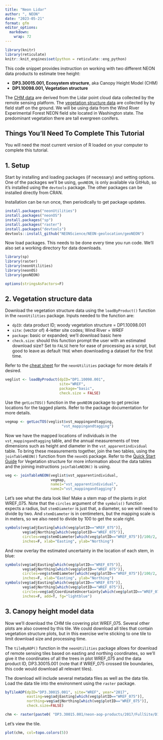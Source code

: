 ```yaml
---
title: "Neon Lidar"
author: ", NEON"
date: "2023-05-21"
format: gfm
editor_options: 
  markdown: 
    wrap: 72
---
```


```r
library(knitr)  
library(reticulate)  
knitr::knit_engines$set(python = reticulate::eng_python)  
```

This code snippet provides instruction on working with two different NEON data products to estimate tree height: 

* **DP3.30015.001, Ecosystem structure**, aka Canopy Height Model (CHM) 
* **DP1.10098.001, Vegetation structure**

The <a href="https://data.neonscience.org/data-products/DP3.30015.001" target="_blank">CHM data</a> are derived from the Lidar point cloud data collected by the remote sensing platform. 
The <a href="https://data.neonscience.org/data-products/DP1.10098.001" target="_blank">vegetation structure data</a> are collected by by field staff on the ground. We will be using data from the Wind River Experimental Forest NEON field site located in Washington state. The 
predominant vegetation there are tall evergreen conifers. 

<div id="ds-objectives" markdown="1">

## Things You’ll Need To Complete This Tutorial
You will need the most current version of R loaded on your computer to complete this tutorial.

</div>

## 1. Setup

Start by installing and loading packages (if necessary) and setting 
options. One of the packages we'll be using, `geoNEON`, is only 
available via GitHub, so it's installed using the `devtools` package. 
The other packages can be installed directly from CRAN.

Installation can be run once, then periodically to get package updates.

```r

install.packages("neonUtilities")
install.packages("neonOS")
install.packages("sp")
install.packages("raster")
install.packages("devtools")
devtools::install_github("NEONScience/NEON-geolocation/geoNEON")

```

Now load packages. This needs to be done every time you run code. 
We'll also set a working directory for data downloads.

```r

library(sp)
library(raster)
library(neonUtilities)
library(neonOS)
library(geoNEON)

options(stringsAsFactors=F)

```

## 2. Vegetation structure data

Download the vegetation structure data using the `loadByProduct()` function in
the `neonUtilities` package. Inputs needed to the function are:

* `dpID`: data product ID; woody vegetation structure = DP1.10098.001
* `site`: (vector of) 4-letter site codes; Wind River = WREF
* `package`: basic or expanded; we'll download basic here
* `check.size`: should this function prompt the user with an estimated download size? Set to `FALSE` here for ease of processing as a script, but good to leave as default `TRUE` when downloading a dataset for the first time.

Refer to the <a href="https://www.neonscience.org/sites/default/files/cheat-sheet-neonUtilities.pdf" target="_blank">cheat sheet</a> 
for the `neonUtilities` package for more details if desired.

```r

veglist <- loadByProduct(dpID="DP1.10098.001", 
                         site="WREF", 
                         package="basic", 
                         check.size = FALSE)

```

Use the `getLocTOS()` function in the `geoNEON` package to get 
precise locations for the tagged plants. Refer to the package 
documentation for more details.

```r

vegmap <- getLocTOS(veglist$vst_mappingandtagging, 
                          "vst_mappingandtagging")

```

Now we have the mapped locations of individuals in the `vst_mappingandtagging` 
table, and the annual measurements of tree dimensions such as height and 
diameter in the `vst_apparentindividual` table. To bring these measurements 
together, join the two tables, using the `joinTableNEON()` function from the 
`neonOS` package. Refer to the <a href="https://data.neonscience.org/data-products/DP1.10098.001" target="_blank">Quick Start Guide</a> 
for Vegetation structure for more information about the data tables and the 
joining instructions `joinTableNEON()` is using.

```r

veg <- joinTableNEON(veglist$vst_apparentindividual, 
                     vegmap, 
                     name1="vst_apparentindividual",
                     name2="vst_mappingandtagging")

```

Let's see what the data look like! Make a stem map of the plants in 
plot WREF_075. Note that the `circles` argument of the `symbols()` function expects a radius, but 
`stemDiameter` is just that, a diameter, so we will need to divide by two. 
And `stemDiameter` is in centimeters, but the mapping scale is in meters, 
so we also need to divide by 100 to get the scale right.

```r

symbols(veg$adjEasting[which(veg$plotID=="WREF_075")], 
        veg$adjNorthing[which(veg$plotID=="WREF_075")], 
        circles=veg$stemDiameter[which(veg$plotID=="WREF_075")]/100/2, 
        inches=F, xlab="Easting", ylab="Northing")

```

And now overlay the estimated uncertainty in the location of each stem, 
in blue:

```r

symbols(veg$adjEasting[which(veg$plotID=="WREF_075")], 
        veg$adjNorthing[which(veg$plotID=="WREF_075")], 
        circles=veg$stemDiameter[which(veg$plotID=="WREF_075")]/100/2, 
        inches=F, xlab="Easting", ylab="Northing")
symbols(veg$adjEasting[which(veg$plotID=="WREF_075")], 
        veg$adjNorthing[which(veg$plotID=="WREF_075")], 
        circles=veg$adjCoordinateUncertainty[which(veg$plotID=="WREF_075")], 
        inches=F, add=T, fg="lightblue")

```

## 3. Canopy height model data

Now we'll download the CHM tile covering plot WREF_075. Several 
other plots are also covered by this tile. We could download all tiles 
that contain vegetation structure plots, but in this exercise we're 
sticking to one tile to limit download size and processing time.

The `tileByAOP()` function in the `neonUtilities` package allows for 
download of remote sensing tiles based on easting and northing 
coordinates, so we'll give it the coordinates of all the trees in 
plot WREF\_075 and the data product ID, DP3.30015.001 (note that if 
WREF\_075 crossed tile boundaries, this code would download all 
relevant tiles).

The download will include several metadata files as well as the data 
tile. Load the data tile into the environment using the `raster` package.

```r

byTileAOP(dpID="DP3.30015.001", site="WREF", year="2017", 
          easting=veg$adjEasting[which(veg$plotID=="WREF_075")], 
          northing=veg$adjNorthing[which(veg$plotID=="WREF_075")],
          check.size=FALSE)

chm <- raster(paste0( "DP3.30015.001/neon-aop-products/2017/FullSite/D16/2017_WREF_1/L3/DiscreteLidar/CanopyHeightModelGtif/NEON_D16_WREF_DP3_580000_5075000_CHM.tif"))


```



Let's view the tile.

```r

plot(chm, col=topo.colors(5))

```